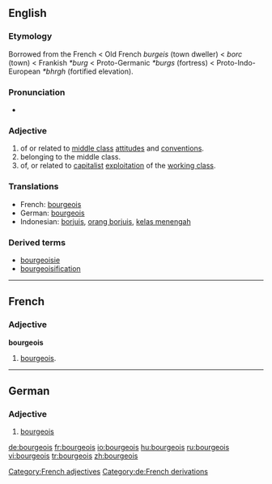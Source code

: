 ==English==

===Etymology===
Borrowed from the French < Old French ''burgeis'' (town dweller) < ''borc'' (town) < Frankish ''*burg'' < Proto-Germanic ''*burgs'' (fortress) < Proto-Indo-European ''*bhrgh'' (fortified elevation).

===Pronunciation===
*{{audio|en-uk-bourgeois.ogg|Audio (UK)}}

===Adjective===
{{en-adj}}

# of or related to [[middle class]] [[attitudes]] and [[conventions]].
# belonging to the middle class.
# of, or related to [[capitalist]] [[exploitation]] of the [[working class]].

===Translations===
{{rfc-level|Translations at L3+ (AutoFormat would have corrected level of Translations)}}
*French: [[bourgeois#French|bourgeois]]
*German: [[bourgeois#German|bourgeois]]
*Indonesian: [[borjuis]], [[orang borjuis]], [[kelas menengah]]

===Derived terms===
*[[bourgeoisie]]
*[[bourgeoisification]]

----

==French==

===Adjective===
'''bourgeois'''

# [[bourgeois]].

[[Category:French adjectives]]

----

==German==

===Adjective===
{{de-adj|comparative=bourgeoiser|superlative=bourgeoisesten}}

# [[bourgeois#English|bourgeois]]

[[Category:de:French derivations]]

[[de:bourgeois]]
[[fr:bourgeois]]
[[io:bourgeois]]
[[hu:bourgeois]]
[[ru:bourgeois]]
[[vi:bourgeois]]
[[tr:bourgeois]]
[[zh:bourgeois]]